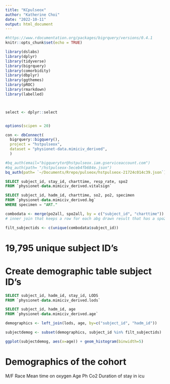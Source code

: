 ```yaml
---
title: "KCpulseox"
author: "Katherine Choi"
date: "2022-10-11"
output: html_document
---
```


```r
#https://www.rdocumentation.org/packages/bigrquery/versions/0.4.1
knitr::opts_chunk$set(echo = TRUE)

library(dslabs)
library(dplyr)
library(tidyverse)
library(bigrquery)
library(comorbidity)
library(dbplyr)
library(ggthemes)
library(pROC)
library(rmarkdown)
library(labelled)



select <- dplyr::select


options(scipen = 20)

con <- dbConnect(
  bigrquery::bigquery(),
  project = "hstpulseox",
  dataset = "physionet-data.mimiciv_derived",
  )

#bq_auth(email="bigquerytor@hstpulseox.iam.gserviceaccount.com")
#bq_auth(path= "/hstpulseox-5eceb4fb684e.json")
bq_auth(path= `~/Documents/Rrepo/pulseox/hstpulseox-21724c014c39.json`)


```

```sql

SELECT subject_id, stay_id, charttime, resp_rate, spo2
FROM `physionet-data.mimiciv_derived.vitalsign`

```
```sql

SELECT subject_id, hadm_id, charttime, so2, po2, specimen
FROM `physionet-data.mimiciv_derived.bg`
WHERE specimen = "ART."

```
```r

combodata <- merge(po2all, spo2all, by = c("subject_id", "charttime"))
# inner join that keeps a row for each abg drawn result that has a spo2 with same subject_id

```


```r

filt_subjectids <- c(unique(combodata$subject_id))

```



# 19,795 unique subject ID's


# Create demographic table subject ID's


```sql

SELECT subject_id, hadm_id, stay_id, LODS
FROM `physionet-data.mimiciv_derived.lods`
```


```sql
SELECT subject_id, hadm_id, age
FROM `physionet-data.mimiciv_derived.age`
```


```r
demographics <- left_join(lods, age, by=c("subject_id", "hadm_id"))

```


```r
subjectdemog <- subset(demographics, subject_id %in% filt_subjectids)

ggplot(subjectdemog, aes(x=age)) + geom_histogram(binwidth=5)

```




# Demographics of the cohort 
M/F
Race 
Mean time on oxygen
Age
Ph
Co2
Duration of stay in icu



